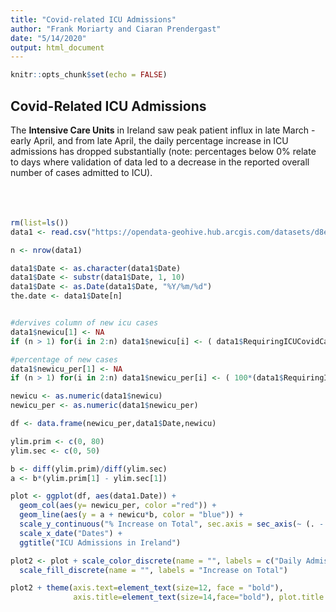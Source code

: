 ```yaml
---
title: "Covid-related ICU Admissions"
author: "Frank Moriarty and Ciaran Prendergast"
date: "5/14/2020"
output: html_document
---
```


```r
knitr::opts_chunk$set(echo = FALSE)
```

## Covid-Related ICU Admissions

The **Intensive Care Units** in Ireland saw peak patient influx in late March - early April, and from late April, the daily percentage increase in ICU admissions has dropped substantially (note: percentages below 0% relate to days where validation of data led to a decrease in the reported overall number of cases admitted to ICU).
<br><br><br><br>
```r
rm(list=ls())
data1 <- read.csv("https://opendata-geohive.hub.arcgis.com/datasets/d8eb52d56273413b84b0187a4e9117be_0.csv?outSR=%7B%22latestWkid%22%3A3857%2C%22wkid%22%3A102100%7D")

n <- nrow(data1)

data1$Date <- as.character(data1$Date)
data1$Date <- substr(data1$Date, 1, 10)
data1$Date <- as.Date(data1$Date, "%Y/%m/%d")
the.date <- data1$Date[n]


#dervives column of new icu cases
data1$newicu[1] <- NA
if (n > 1) for(i in 2:n) data1$newicu[i] <- ( data1$RequiringICUCovidCases[i] - data1$RequiringICUCovidCases[i-1] )

#percentage of new cases
data1$newicu_per[1] <- NA
if (n > 1) for(i in 2:n) data1$newicu_per[i] <- ( 100*(data1$RequiringICUCovidCases[i] - data1$RequiringICUCovidCases[i-1])/data1$RequiringICUCovidCases[i-1] )

newicu <- as.numeric(data1$newicu)
newicu_per <- as.numeric(data1$newicu_per)

df <- data.frame(newicu_per,data1$Date,newicu)

ylim.prim <- c(0, 80)   
ylim.sec <- c(0, 50)

b <- diff(ylim.prim)/diff(ylim.sec)
a <- b*(ylim.prim[1] - ylim.sec[1])

plot <- ggplot(df, aes(data1.Date)) +
  geom_col(aes(y= newicu_per, color ="red")) +
  geom_line(aes(y = a + newicu*b, color = "blue")) +
  scale_y_continuous("% Increase on Total", sec.axis = sec_axis(~ (. - a)/b, name = "Daily Admissions")) +
  scale_x_date("Dates") +
  ggtitle("ICU Admissions in Ireland")

plot2 <- plot + scale_color_discrete(name = "", labels = c("Daily Admissions", "% Increase on Total")) +
  scale_fill_discrete(name = "", labels = "Increase on Total")

plot2 + theme(axis.text=element_text(size=12, face = "bold"),
              axis.title=element_text(size=14,face="bold"), plot.title = element_text(size=16, face = "bold"))


```
